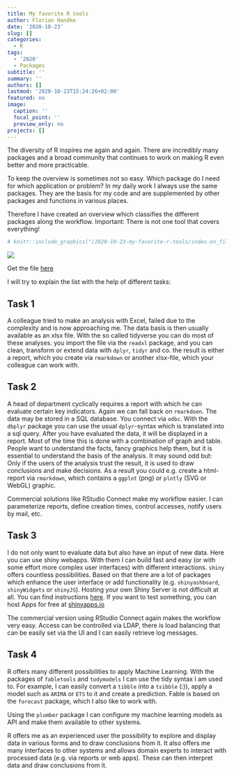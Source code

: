 ```yaml
---
title: My favorite R tools
author: Florian Handke
date: '2020-10-23'
slug: []
categories:
  - R
tags:
  - '2020'
  - Packages
subtitle: ''
summary: ''
authors: []
lastmod: '2020-10-23T15:24:26+02:00'
featured: no
image:
  caption: ''
  focal_point: ''
  preview_only: no
projects: []
---
```


The diversity of R inspires me again and again. There are incredibly many packages and a broad community that continues to work on making R even better and more practicable. 

To keep the overview is sometimes not so easy. 
Which package do I need for which application or problem?
In my daily work I always use the same packages.
They are the basis for my code and are supplemented by other packages and functions in various places.

Therefore I have created an overview which classifies the different packages along the workflow. 
Important: There is not one tool that covers everything! 

```r
# knitr::include_graphics("/2020-10-23-my-favorite-r-tools/index.en_files/r-favs.PNG")
```

![](/img/r-favs.JPG)

Get the file [here](https://github.com/FlorianHandke/handdke_codet/tree/master/static/img/r-favs.png)

I will try to explain the list with the help of different tasks:

## Task 1

A colleague tried to make an analysis with Excel, failed due to the complexity and is now approaching me.
The data basis is then usually available as an xlsx file.
With the so called tidyverse you can do most of these analyses.
you import the file via the `readxl` package, and you can clean, transform or extend data with `dplyr`, `tidyr` and co. the result is either a report, which you create via `rmarkdown` or another xlsx-file, which your colleague can work with.

## Task 2

A head of department cyclically requires a report with which he can evaluate certain key indicators.
Again we can fall back on `rmarkdoen`. 
The data may be stored in a SQL database. You connect via `odbc`.
With the `dbplyr` package you can use the usual `dplyr`-syntax which is translated into a sql query.
After you have evaluated the data, it will be displayed in a report.
Most of the time this is done with a combination of graph and table.
People want to understand the facts, fancy graphics help them, but it is essential to understand the basis of the analysis.
It may sound odd but: Only if the users of the analysis trust the result, it is used to draw conclusions and make decisions.
As a result you could e.g. create a html-report via `rmarkdown`, which contains a `ggplot` (png) or `plotly` (SVG or WebGL) graphic. 

Commercial solutions like RStudio Connect make my workflow easier.
I can parameterize reports, define creation times, control accesses, notify users by mail, etc.

## Task 3

I do not only want to evaluate data but also have an input of new data.
Here you can use shiny webapps. With them I can build fast and easy (or with some effort more complex user interfaces) with different interactions.
`shiny` offers countless possibilities. Based on that there are a lot of packages which enhance the user interface or add functionality (e.g. `shinyashboard`, `shinyWidgets` or `shinyJS`).
Hosting your own Shiny Server is not difficult at all. You can find instructions [here]( https://deanattali.com/2015/05/09/setup-rstudio-shiny-server-digital-ocean/).
If you want to test something, you can host Apps for free at [shinyapps.io](https://www.shinyapps.io/)

The commercial version using RStudio Connect again makes the workflow very easy.
Access can be controlled via LDAP, there is load balancing that can be easily set via the UI and I can easily retrieve log messages.

## Task 4
  
R offers many different possibilities to apply Machine Learning.
With the packages of `fabletools` and `todymodels` I can use the tidy syntax I am used to.
For example, I can easily convert a `tibble` into a `tsibble` (:)), apply a model such as `ARIMA` or `ETS` to it and create a prediction.
Fable is based on the `forecast` package, which I also like to work with.

Using the `plumber` package I can configure my machine learning models as API and make them available to other systems.

R offers me as an experienced user the possibility to explore and display data in various forms and to draw conclusions from it.
It also offers me many interfaces to other systems and allows domain experts to interact with processed data (e.g. via reports or web apps).
These can then interpret data and draw conclusions from it.
